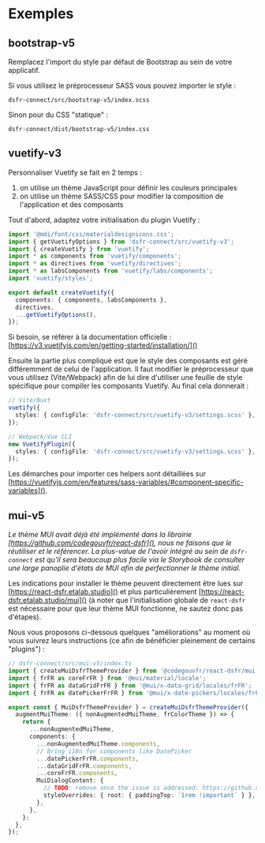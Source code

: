 
<Meta title="Exemples" />

# Exemples

## bootstrap-v5

Remplacez l'import du style par défaut de Bootstrap au sein de votre applicatif.

Si vous utilisez le préprocesseur SASS vous pouvez importer le style :

```
dsfr-connect/src/bootstrap-v5/index.scss
```

Sinon pour du CSS "statique" :

```
dsfr-connect/dist/bootstrap-v5/index.css
```

## vuetify-v3

Personnaliser Vuetify se fait en 2 temps :

1. on utilise un thème JavaScript pour définir les couleurs principales
2. on utilise un thème SASS/CSS pour modifier la composition de l'application et des composants

Tout d'abord, adaptez votre initialisation du plugin Vuetify :

```ts
import '@mdi/font/css/materialdesignicons.css';
import { getVuetifyOptions } from 'dsfr-connect/src/vuetify-v3';
import { createVuetify } from 'vuetify';
import * as components from 'vuetify/components';
import * as directives from 'vuetify/directives';
import * as labsComponents from 'vuetify/labs/components';
import 'vuetify/styles';

export default createVuetify({
  components: { components, labsComponents },
  directives,
  ...getVuetifyOptions(),
});
```

Si besoin, se référer à la documentation officielle : [https://v3.vuetifyjs.com/en/getting-started/installation/]()

Ensuite la partie plus compliqué est que le style des composants est géré différemment de celui de l'application. Il faut modifier le préprocesseur que vous utilisez (Vite/Webpack) afin de lui dire d'utiliser une feuille de style spécifique pour compiler les composants Vuetify. Au final cela donnerait :

```ts
// Vite/Nuxt
vuetify({
  styles: { configFile: 'dsfr-connect/src/vuetify-v3/settings.scss' },
});

// Webpack/Vue CLI
new VuetifyPlugin({
  styles: { configFile: 'dsfr-connect/src/vuetify-v3/settings.scss' },
});
```

Les démarches pour importer ces helpers sont détaillées sur [https://vuetifyjs.com/en/features/sass-variables/#component-specific-variables]().

## mui-v5

_Le thème MUI avait déjà été implémenté dans la librairie [https://github.com/codegouvfr/react-dsfr](), nous ne faisons que le réutiliser et le référencer. La plus-value de l'avoir intégré au sein de `dsfr-connect` est qu'il sera beaucoup plus facile via le Storybook de consulter une large panoplie d'états de MUI afin de perfectionner le thème initial._

Les indications pour installer le thème peuvent directement être lues sur [https://react-dsfr.etalab.studio]() et plus particulièrement [https://react-dsfr.etalab.studio/mui]() (à noter que l'initialisation globale de `react-dsfr` est nécessaire pour que leur thème MUI fonctionne, ne sautez donc pas d'étapes).

Nous vous proposons ci-dessous quelques "améliorations" au moment où vous suivrez leurs instructions (ce afin de bénéficier pleinement de certains "plugins") :

```ts
// dsfr-connect/src/mui-v5/index.ts
import { createMuiDsfrThemeProvider } from '@codegouvfr/react-dsfr/mui';
import { frFR as coreFrFR } from '@mui/material/locale';
import { frFR as dataGridFrFR } from '@mui/x-data-grid/locales/frFR';
import { frFR as datePickerFrFR } from '@mui/x-date-pickers/locales/frFR';

export const { MuiDsfrThemeProvider } = createMuiDsfrThemeProvider({
  augmentMuiTheme: ({ nonAugmentedMuiTheme, frColorTheme }) => {
    return {
      ...nonAugmentedMuiTheme,
      components: {
        ...nonAugmentedMuiTheme.components,
        // Bring i18n for components like DatePicker
        ...datePickerFrFR.components,
        ...dataGridFrFR.components,
        ...coreFrFR.components,
        MuiDialogContent: {
          // TODO: remove once the issue is addressed: https://github.com/mui/material-ui/issues/31185
          styleOverrides: { root: { paddingTop: `1rem !important` } },
        },
      },
    };
  },
});
```
